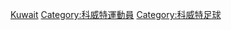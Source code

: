 {{Catnav|頁面分類|...|足球|各國足球|科威特足球}}
{{Catnav|頁面分類|...|各國體育|科威特体育|科威特足球}}
{{Catnav|頁面分類|...|各國體育|各國足球|科威特足球}}
{{Commonscat|Association football players from Kuwait}}

[[Category:各国足球运动员|Kuwait]]
[[Category:科威特運動員|Category:科威特運動員]]
[[Category:科威特足球|Category:科威特足球]]